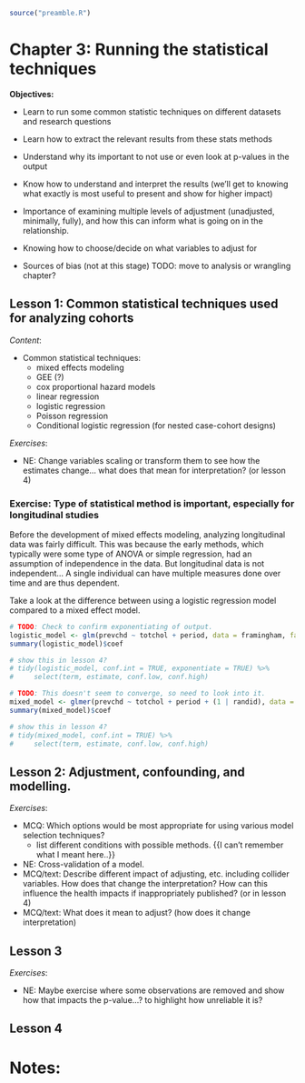```r
source("preamble.R")
```

# Chapter 3: Running the statistical techniques

**Objectives:**

- Learn to run some common statistic techniques on different datasets and research
questions
- Learn how to extract the relevant results from these stats methods
- Understand why its important to not use or even look at p-values in the output
- Know how to understand and interpret the results (we'll get to knowing what
exactly is most useful to present and show for higher impact)
- Importance of examining multiple levels of adjustment (unadjusted, minimally,
fully), and how this can inform what is going on in the relationship.
- Knowing how to choose/decide on what variables to adjust for

- Sources of bias (not at this stage) TODO: move to analysis or wrangling chapter?

## Lesson 1: Common statistical techniques used for analyzing cohorts

*Content*:

- Common statistical techniques:
    - mixed effects modeling
    - GEE (?)
    - cox proportional hazard models
    - linear regression
    - logistic regression
    - Poisson regression
    - Conditional logistic regression (for nested case-cohort designs)

*Exercises*:

- NE: Change variables scaling or transform them to see how the estimates change...
what does that mean for interpretation? (or lesson 4)

### Exercise: Type of statistical method is important, especially for longitudinal studies

Before the development of mixed effects modeling, analyzing longitudinal data
was fairly difficult. This was because the early methods, which typically were 
some type of ANOVA or simple regression, had an assumption of independence in the
data. But longitudinal data is not independent... A single individual can have 
multiple measures done over time and are thus dependent.

Take a look at the difference between using a logistic regression model compared
to a mixed effect model.

```r
# TODO: Check to confirm exponentiating of output.
logistic_model <- glm(prevchd ~ totchol + period, data = framingham, family = binomial)
summary(logistic_model)$coef

# show this in lesson 4?
# tidy(logistic_model, conf.int = TRUE, exponentiate = TRUE) %>% 
#     select(term, estimate, conf.low, conf.high)

# TODO: This doesn't seem to converge, so need to look into it.
mixed_model <- glmer(prevchd ~ totchol + period + (1 | randid), data = framingham, family = binomial)
summary(mixed_model)$coef

# show this in lesson 4?
# tidy(mixed_model, conf.int = TRUE) %>% 
#     select(term, estimate, conf.low, conf.high)
```


## Lesson 2: Adjustment, confounding, and modelling.

*Exercises*:

- MCQ: Which options would be most appropriate for using various model selection techniques?
    - list different conditions with possible methods. {{I can't remember what I meant here..}}
- NE: Cross-validation of a model.
- MCQ/text: Describe different impact of adjusting, etc. including collider variables.
How does that change the interpretation? How can this influence the health impacts
if inappropriately published? (or in lesson 4)
- MCQ/text: What does it mean to adjust? (how does it change interpretation)

## Lesson 3

*Exercises*:

- NE: Maybe exercise where some observations are removed and show how that impacts
the p-value...? to highlight how unreliable it is?

## Lesson 4


# Notes:





